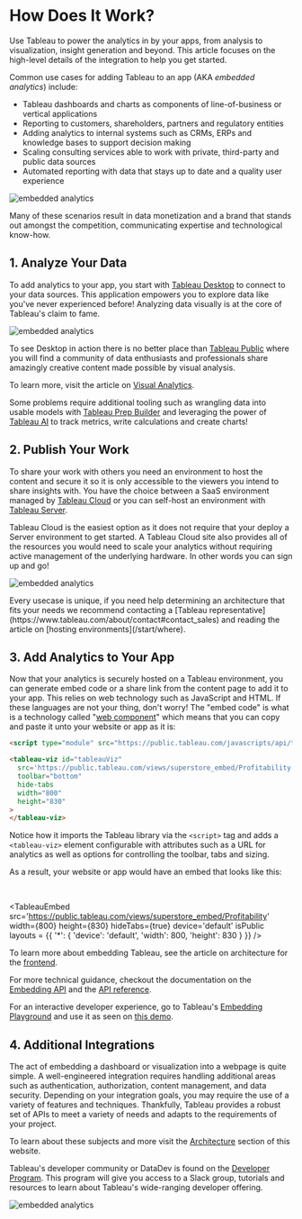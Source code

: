 
# How Does It Work?

Use Tableau to power the analytics in by your apps, from analysis to visualization,
insight generation and beyond. This article focuses on the high-level details of the
integration to help you get started.

Common use cases for adding Tableau to an app (AKA *embedded analytics*) include:

- Tableau dashboards and charts as components of line-of-business or vertical applications
- Reporting to customers, shareholders, partners and regulatory entities
- Adding analytics to internal systems such as CRMs, ERPs and knowledge bases to support decision making
- Scaling consulting services able to work with private, third-party and public data sources
- Automated reporting with data that stays up to date and a quality user experience

![embedded analytics](/img/tableau/stock/embedded_analytics.png)

Many of these scenarios result in <span className='text-emerald-600 font-bold italic'>data monetization</span>
and a brand that stands out amongst the competition, communicating expertise and technological know-how.

## 1. Analyze Your Data

To add analytics to your app, you start with [Tableau Desktop](https://www.tableau.com/products/desktop) to
connect to your data sources. This application empowers you to explore data like you've never experienced before!
Analyzing data visually is at the core of Tableau's claim to fame.

![embedded analytics](/img/tableau/stock/desktop_scatter.png)

To see Desktop in action there is no better place than [Tableau Public](https://public.tableau.com/app/discover)
where you will find a community of data enthusiasts and professionals share amazingly creative content made
possible by visual analysis.

To learn more, visit the article on [Visual Analytics](/start/what/visual).

Some problems require additional tooling such as wrangling data into usable models with
[Tableau Prep Builder](/start/what/wrangling) and leveraging the power of [Tableau AI](/start/what/ai) to track
metrics, write calculations and create charts!

## 2. Publish Your Work

To share your work with others you need an environment to host the content and secure it so it is only accessible
to the viewers you intend to share insights with. You have the choice between a SaaS environment managed by
[Tableau Cloud](https://www.tableau.com/products/cloud-bi) or you can self-host an environment with
[Tableau Server](https://www.tableau.com/trial/tableau-server).

Tableau Cloud is the easiest option as it does not require that your deploy a Server environment to get started.
A Tableau Cloud site also provides all of the resources you would need to scale your analytics without requiring
active management of the underlying hardware. In other words you can sign up and go!

![embedded analytics](/img/tableau/stock/content.png)

<Callout type="info" emoji="ℹ️">
Every usecase is unique, if you need help determining an architecture that fits your needs we recommend contacting
a [Tableau representative](https://www.tableau.com/about/contact#contact_sales) and reading the article on
[hosting environments](/start/where).
</Callout>

## 3. Add Analytics to Your App

Now that your analytics is securely hosted on a Tableau environment, you can generate embed code or a share link
from the content page to add it to your app. This relies on web technology such as JavaScript and HTML. If these
languages are not your thing, don't worry! The "embed code" is what is a technology called
"[web component](https://developer.mozilla.org/en-US/docs/Web/API/Web_components)" which means that you can copy
and paste it unto your website or app as it is:

```html
<script type="module" src="https://public.tableau.com/javascripts/api/tableau.embedding.3.latest.min.js"></script>

<tableau-viz id="tableauViz"
  src='https://public.tableau.com/views/superstore_embed/Profitability'
  toolbar="bottom"
  hide-tabs
  width="800"
  height="830"
>
</tableau-viz>
```

Notice how it imports the Tableau library via the `<script>` tag and adds a `<tableau-viz>` element configurable
with attributes such as a URL for analytics as well as options for controlling the toolbar, tabs and sizing.

As a result, your website or app would have an embed that looks like this:

<br/>

<TableauEmbed
  src='https://public.tableau.com/views/superstore_embed/Profitability'
  width={800}
  height={830}
  hideTabs={true}
  device='default'
  isPublic
  layouts = {{
    '*': { 'device': 'default', 'width': 800, 'height': 830 }
  }}
/>

To learn more about embedding Tableau, see the article on architecture for the [frontend](/architecture/frontend).

For more technical guidance, checkout the documentation on the [Embedding API](https://help.tableau.com/current/api/embedding_api/en-us/index.html)
and the [API reference](https://help.tableau.com/current/api/embedding_api/en-us/reference/).

For an interactive developer experience, go to Tableau's [Embedding Playground](https://developer.salesforce.com/tools/tableau/embedding-playground)
and use it as seen on [this demo](https://www.tableau.com/learn/webinars/tableau-embedding-playground-demo).

## 4. Additional Integrations

The act of embedding a dashboard or visualization into a webpage is quite simple. A well-engineered integration
requires handling additional areas such as authentication, authorization, content management, and data security.
Depending on your integration goals, you may require the use of a variety of features and techniques. Thankfully,
Tableau provides a robust set of APIs to meet a variety of needs and adapts to the requirements of your project.

To learn about these subjects and more visit the [Architecture](/architecture) section of this website.

Tableau's developer community or <span className='text-orange-600 font-bold italic'>DataDev</span> is found
on the [Developer Program](https://www.tableau.com/developer). This program will give you access to a Slack group,
tutorials and resources to learn about Tableau's wide-ranging developer offering.

![embedded analytics](/img/tableau/stock/data_dev.png)

